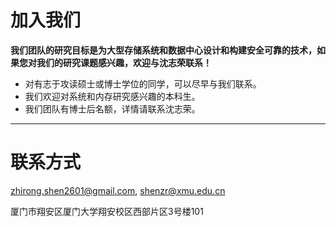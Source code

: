 # 加入我们

**我们团队的研究目标是为大型存储系统和数据中心设计和构建安全可靠的技术，如果您对我们的研究课题感兴趣，欢迎与沈志荣联系！**

- 对有志于攻读硕士或博士学位的同学，可以尽早与我们联系。
- 我们欢迎对系统和内存研究感兴趣的本科生。
- 我们团队有博士后名额，详情请联系沈志荣。

---

# 联系方式

<EmailIcon /> zhirong.shen2601@gmail.com, shenzr@xmu.edu.cn

<PositionIcon /> 厦门市翔安区厦门大学翔安校区西部片区3号楼101